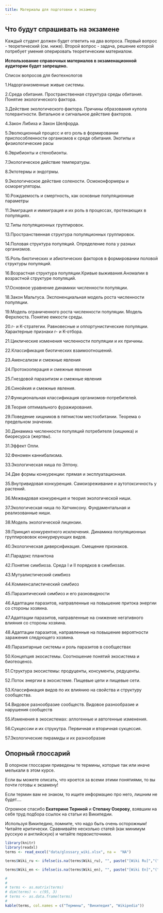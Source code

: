 ```yaml
---
title: Материалы для подготовки к экзамену
---
```


## Что будут спрашивать на экзамене

Каждый студент должен будет ответить на два вопроса. Первый вопрос - теоретический (см. ниже). Второй вопрос - задача, решение которой потребует умения оперировать теоретическим материалом.


**Использование справочных материалов в экзаменационной аудитории будет запрещено.**  

<!-- Версия для биологов -->
<!-- Список теоретических вопросов (именно они и будут предложены на экзамене) -->

<!-- **Восклицательным знаком (!) помечены те вопросы, ответы на которые были даны на семинарах или в литературе, рекомендованной для самостоятельного изучения (самостоятельные работы №№ 1, 2)** -->

<!-- 1.Надорганизменные живые системы.     -->

<!-- 2.Среда обитания. Пространственная структура среды обитания. Понятие экологического фактора. -->

<!-- 3.Действие экологического фактора. Причины образования купола толерантности. Витальное и сигнальное действие факторов. -->

<!-- 4.Закон Либиха и Закон Шелфорда. -->

<!-- 5!.Эволюционный процесс и его роль в формировании приспособленности организмов к среде обитания. Экотипы и физиологические расы -->

<!-- 6.Эврибионты и стенобионты. -->

<!-- 7!.Изменение реакции организмов на действие экологического фактора в пространстве и времени. Ритмы в активности организмов: Циркадные и лунные ритмы. -->

<!-- 8.Классификации экологических факторов. -->

<!-- 9!.Экологическое действие света (фотопериодизм) -->

<!-- 10!.Экологическое действие света (сциофиты и гелиофиты) -->

<!-- 11!.Экологическое действие температуры. -->

<!-- 12.Эктотермы и эндотрмы. Правило суммы эффективных температур. -->

<!-- 13.Экологическое действие солености. Осмоконформеры и осморегуляторы. -->

<!-- 14.Ресурсы и их отличие от других факторов среды. -->

<!-- 15.Унитарные и модулярные организмы и особенности их связи с окружающей средой. -->

<!-- 16.Методы определения численности популяционных группировок. -->

<!-- 17.Рождаемость и смертность, как основные популяционные параметры -->

<!-- 18.Эмиграция и иммиграция и их роль в процессах, протекающих в популяциях. -->

<!-- 19.Типы популяционных группировок. -->

<!-- 20.Пространственная структура популяционных группировок. -->

<!-- 21.Половая структура популяций. Определение пола у разных организмов. -->

<!-- 22.Роль биотических и абиотических факторов в формировании половой структуры популяций. -->

<!-- 23.Циклические изменения в половой структуре популяций. -->

<!-- 24.Возрастная структура популяции.Кривые выживания.Аномалии в возрастной структуре популяций. -->

<!-- 25.Основное уравнение динамики численности популяции. -->

<!-- 26.Закон Мальтуса. Экспоненциальная модель роста численности популяции. -->

<!-- 27.Модель ограниченного роста численности популяции. Модель Ферхюльста. Понятие емкости среды. Динамика  -->
<!-- первого и второго порядка. -->

<!-- 28.r- и K-стратегии. Равновесные и оппортунистические популяции. Характерные признаки r- и K-отбора. -->

<!-- 29.Классификация стратегий видов Раменского-Грайма -->

<!-- 30.Циклические изменения численности популяции и их причины. -->

<!-- 31.Классификация симфизиологичских связей -->

<!-- 32.Классификация взаимоотношений по результату взаимодействий. -->

<!-- 33.Аменсализм и смежные явления -->

<!-- 34.Протокооперация и смежные явления -->

<!-- 35.Гнездовой паразитизм и смежные явления -->

<!-- 36.Cинойкия и смежные явления. -->

<!-- 37.Функциональная классификация организмов-потребителей. -->

<!-- 38.Теория оптимального фуражирования. -->

<!-- 39.Поведение хищников в пятнистом местообитании. Теорема о предельном значении. -->

<!-- 40.Динамика численности популяций потребителя (хищника) и биоресурса (жертвы). -->

<!-- 41.Эффект Олли. -->

<!-- 42.Феномен каннибализма. -->

<!-- 43.Экологическая ниша по Элтону. Гильдии. -->

<!-- 44.Две формы конкуренции: прямая и эксплуатационная. -->

<!-- 45.Внутривидовая конкуренция. Самоизреживание и аутотоксичность у растений. -->

<!-- 46.Межвидовая конкуренция и теория экологической ниши. -->

<!-- 47.Экологическая ниша по Хатчинсону. Фундаментальная и реализованные ниши. -->

<!-- 48.Модель экологической лицензии. -->

<!-- 49.Принцип конкурентного исключения. Динамика популяций конкурирующих видов. -->

<!-- 50.Особенности конкурентных взаимоотношений в растительных сообществах -->

<!-- 51.Экологическая диверсификация. Смещение признаков. -->

<!-- 52.Парадокс планктона -->

<!-- 53.Влияние межвидовой и внутривидовой конкуренции на место видов в экосистеме. -->

<!-- 54.Понятие симбиоза. Среда I и II порядков в симбиозах. -->

<!-- 55.Стратегии симбионтов и хозяев в становлении разных типов симбиозов. -->

<!-- 56.Мутуалистический симбиоз -->

<!-- 57.Комменсалистический симбиоз -->

<!-- 58.Паразитический симбиоз и его разновидности -->

<!-- 59.Адаптации паразитов, направленные на повышение притока энергии со стороны хозяина. -->

<!-- 60.Адаптации паразитов, направленные на снижение негативного влияния со стороны хозяина. -->

<!-- 61.Адаптации паразитов, направленные на повышение вероятности заражения следующего хозяина. -->

<!-- 62.Паразитарные системы и роль паразитов в сообществах -->

<!-- 63.Концепция экосистемы. Соотношение понятий экосистема и биогеоценоз. -->

<!-- 64!.Автотрофный и гетеротрофный компоненты экосистемы, их пространственное и временнóе разделение. -->

<!-- 65.Структура экосистемы: продуценты, консументы, редуценты. -->

<!-- 66.Поток энергии в экосистеме. Пищевые цепи и пищевые сети. -->

<!-- 67!.Биогеохимические циклы (на примере цикла углерода). Обменный и резервный фонды биогеохимических циклов. -->

<!-- 68.Классификация видов по их влиянию на свойства и структуру сообщества. -->

<!-- 69.Видовое разнообразие сообществ. Видовое разнообразие и нарушения сообществ -->

<!-- 70!.Изменения в экосистемах: аллогенные и автогенные изменения. -->

<!-- 71!.Cукцессии и их струкутра. Первичная и вторичная сукцессия. -->

<!-- 72!.Флуктуации и их разнообразие. -->

<!-- 73.Экосистемный и популяционный подход в экологии. -->

<!-- 74!.Экологические ниши в растительном мире -->

<!-- 75!.Жизненные формы животных и растений. Жизненные формы по Раункиеру. -->

<!-- 76.В чём сходство и в чём различие понятий «хищник», «детритофаг» и «редуцент»? -->

<!-- 77.Автотрофные и гетеротрофные экосистемы. -->

<!-- 78.Гетеротрофные антропогенные экосистемы -->

<!-- 79!.Биологическая продуктивность экосистем -->

<!-- 80!.Круговороты органического вещества в водных и наземных экосистемах -->

<!-- 81.Экологические пирамиды и их разнообразие -->

<!-- 82!.Агроэкосистемы и их отличия от естественных фотоавтотрофных экосистем. -->

<!-- 83.Эксперимент «Биосфера 2» и причины его остановки. -->

<!-- 84.Суть и критика теории «Моноклимакса» Ф. Клеменса -->

<!-- 85.Адвентивные и инвазионные виды -->

<!-- 86!.Основные биомы суши, их площадь и продуктивность. -->



Список вопросов для биотехнологов

1.Надорганизменные живые системы.

2.Среда обитания. Пространственная структура среды обитания. Понятие экологического фактора.

3.Действие экологического фактора. Причины образования купола толерантности. Витальное и сигнальное действие факторов.

4.Закон Либиха и Закон Шелфорда.

5.Эволюционный процесс и его роль в формировании приспособленности организмов к среде обитания. Экотипы и физиологические расы

6.Эврибионты и стенобионты.

7.Экологическое действие температуры.

8.Эктотермы и эндотрмы.

9.Экологическое действие солености. Осмоконформеры и осморегуляторы.

10.Рождаемость и смертность, как основные популяционные параметры

11.Эмиграция и иммиграция и их роль в процессах, протекающих в популяциях.

12.Типы популяционных группировок.

13.Пространственная структура популяционных группировок.

14.Половая структура популяций. Определение пола у разных организмов.

15.Роль биотических и абиотических факторов в формировании половой структуры популяций.

16.Возрастная структура популяции.Кривые выживания.Аномалии в возрастной структуре популяций.

17.Основное уравнение динамики численности популяции.

18.Закон Мальтуса. Экспоненциальная модель роста численности популяции.

19.Модель ограниченного роста численности популяции. Модель Ферхлюста. Понятие емкости среды.

20.r- и K-стратегии. Равновесные и оппортунистические популяции. Характерные признаки r- и K-отбора.

21.Циклические изменения численности популяции и их причины.

22.Классификация биотических взаимоотношений.

23.Аменсализм и смежные явления

24.Протокооперация и смежные явления

25.Гнездовой паразитизм и смежные явления

26.Cинойкия и смежные явления.

27.Функциональная классификация организмов-потребителей.

28.Теория оптимального фуражирования.

29.Поведение хищников в пятнистом местообитании. Теорема о предельном значении.

30.Динамика численности популяций потребителя (хищника) и биоресурса (жертвы).

31.Эффект Олли.

32.Феномен каннибализма.

33.Экологическая ниша по Элтону.

34.Две формы конкуренции: прямая и эксплуатационная.

35.Внутривидовая конкуренция. Самоизреживание и аутотоксичность у растений.

36.Межвидовая конкуренция и теория экологической ниши.

37.Экологическая ниша по Хатчинсону. Фундаментальная и реализованные ниши.

38.Модель экологической лицензии.

39.Принцип конкурентного исключения. Динамика популяционных группирововок конкурирующих видов.

40.Экологическая диверсификация. Смещение признаков.

41.Парадокс планктона

42.Понятие симбиоза. Среда I и II порядков в симбиозах.

43.Мутуалистический симбиоз

44.Комменсалистический симбиоз

45.Паразитический симбиоз и его разновидности

46.Адаптации паразитов, направленные на повышение притока энергии со стороны хозяина.

47.Адаптации паразитов, направленные на снижение негативного влияния со стороны хозяина.

48.Адаптации паразитов, направленные на повышение вероятности заражения следующего хозяина.

49.Паразитарные системы и роль паразитов в сообществах

50.Концепция экосистемы. Соотношение понятий экосистема и биогеоценоз.

51.Структура экосистемы: продуценты, консументы, редуценты.

52.Поток энергии в экосистеме. Пищевые цепи и пищевые сети.

53.Классификация видов по их влиянию на свойства и структуру сообщества.

54.Видовое разнообразие сообществ. Видовое разнообразие и нарушения сообществ

55.Изменения в экосистемах: аллогенные и автогенные изменения.

56.Cукцессии и их струкутра. Первичная и вторичная сукцессия.

57.Экологические пирамиды и их разнообразие







## Опорный глоссарий {.smaller}

В опорном глоссарии приведены те термины, которые так или иначе мелькали в этом курсе. 

Если вы можете описать, что кроется за всеми этими понятиями, то вы почти готовы к экзамену!

Если термин вам не знаком, то ищите информацию про него, лишним не будет....

Огромное спасибо **Екатерине Териной** и **Степану Озерову**, взявшим на себя труд подбора ссылок на статьи из Википедии.

Используя Википедию, помните, что надо быть очень осторожным! Читайте критически. Сравнивайте несколько статей (как минимум русскую и английскую) и читайте первоисточники. 

```r
library(knitr)
library(readxl)
terms <- read_excel("data/glossary_wiki.xlsx", na =  "NA")

terms$Wiki_ru <- ifelse(is.na(terms$Wiki_ru), "", paste("[Wiki Ru]","(",terms$Wiki_ru,")", sep = ""))

terms$Wiki_en <- ifelse(is.na(terms$Wiki_en), "", paste("[Wiki En]","(",terms$Wiki_en,")", sep = ""))

# 
# 
# terms <- as.matrix(terms)
# dim(terms) <- c(95, 3)
# terms <- as.data.frame(terms)
# 
kable(terms, col.names = c("Термины", "Википедия", "Wikipedia"))
```


<!-- ```{r, echo=FALSE, message=FALSE} -->
<!-- library(readxl) -->
<!-- library(dplyr) -->

<!-- # exam_date <- "17 мая 1" -->
<!-- exam_date <- "17 мая 2" -->

<!-- students <- read_excel("data/Exam_2021_biotech_schedule.xlsx") -->

<!-- group <- students %>% filter(Date == exam_date) -->

<!-- files <- list.files("data/Bilets") -->

<!-- files_sample <- sample(files, nrow(group)) -->

<!-- task <- data.frame(Name = paste(group$Name), Link = paste("[Задача](data/Bilets/",files_sample,")", sep = "")) -->


<!-- ``` -->


<!-- ## Вопросы для экзамена -->

<!-- ```{r, echo=FALSE, message=FALSE} -->
<!-- kable(task, col.names = c("Ф.И.", "Задача для экзамена")) -->
<!-- ``` -->

